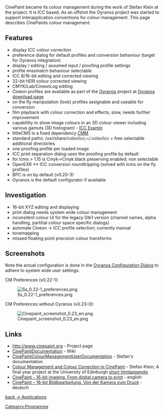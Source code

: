 CinePaint became its colour management during the work of Stefan Klein at the project. It is ICC based. As an offshot the Oyranos project was started to support interapplication conventions for colour management. This page describes CinePaints colour management.

== Features ==
* display ICC colour correction
* preference dialog for default profiles and conversion behaviour (target for Oyranos integration)
* display / editing / assumed input / proofing profile settings
* profile missmatch behaviour selectable
* ICC 8/16-bit editing and corrected viewing
* 32-bit HDR colour corrected viewing
* CMYK/Lab/CineonLog editing
* Cineon profiles are available as part of the [[Oyranos]] project at [http://www.behrmann.name/index.php?option=com_content&task=view&id=34&Itemid=68#profiles Oyranos download page]
* on the fly manipulation (look) profiles assignable and useable for conversion
* film playback with colour correction and effects; slow, needs further improvement
* capablility to show image colours in an 3D colour viewer including various gamuts (3D histogram) -  [http://www.behrmann.name/index.php?option=com_content&task=view&id=32&Itemid=70 ICC Examin]
* littleCMS is a fixed dependency [[ColourMatchingModuls|CMM]]
* standard paths: /usr/share/color/icc;~/.color/icc + free selectable additional directories
* one proofing profile per loaded image
* ICC print separation dialog uses the proofing profile by default
* for lcms > 1.15 is Cmyk->Cmyk black preserving enabled; non selectable
* OpenEXR <-> ICC conversion roundtripping (solved with lcms on the fly profiles)
* BPC is on by default (v0.20-3)
* Oyranos is the default configurator if available

== Investigation ==
* 16-bit XYZ editing and displaying
* print dialog needs system wide colour management
* inconsitent colour UI for the legacy Gtk1 version (channel names, alpha handling, partitial colour space specific dialogs)
* automate Cineon -> ICC profile selection; currently manual
* tonemapping
* missed floating point precision colour transforms

== Screenshots ==
Note the actual configuration is done in the [[Oyranos Configuration Dialog]] to adhere to system wide user settings.

CM Preferences (v0.22-1):

[[Image:Ss 0.22-1 preferences.png]]


CM Preferences without Oyranos (v0.23-0):

[[Image:Cinepaint screenshot 0.23 en.png]]

== Links ==
*http://www.cinepaint.org - Project page
*[http://cinepaint.bigasterisk.com/CinePaintDocumentation CinePaintDocumentation] - Wiki
*[http://cinepaint.bigasterisk.com/CinePaintColourManagementUserDocumentation CinePaintColourManagementUserDocumentation] - Stefan's documentation
*[http://www.behrmann.name/index.php?option=com_weblinks&task=view&catid=67&id=137 Colour Management and Colour Correction in CinePaint] - Stefan Klein;  A final year project at the University of Edinburgh [http://www.inf.ed.ac.uk/undergraduate/projects/stefanklein/ short html][http://www.behrmann.name/index.php?option=com_weblinks&task=view&catid=67&id=138 appendix]
*[http://www.behrmann.name/index.php?option=com_weblinks&task=view&catid=67&id=56&Itemid=85 CinePaint - 16-bit imaging. From digital camera to print] - english
*[http://www.behrmann.name/index.php?option=com_weblinks&task=view&catid=67&id=54&Itemid=86  CinePaint – 16-bit Bildbearbeitung. Von der Kamera zum Druck] - deutsch


[[Applications|back -> Applications]]

[[Category:Programms]]